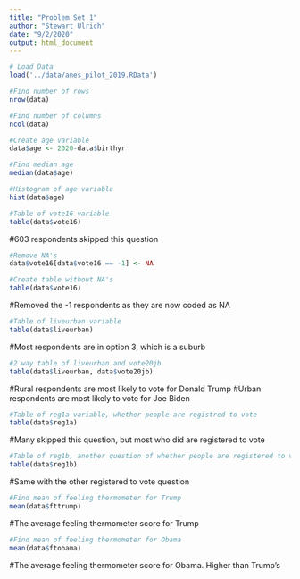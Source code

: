```yaml
---
title: "Problem Set 1"
author: "Stewart Ulrich"
date: "9/2/2020"
output: html_document
---
```

```r
# Load Data
load('../data/anes_pilot_2019.RData')

#Find number of rows
nrow(data)
```
```r
#Find number of columns
ncol(data)
```
```r
#Create age variable 
data$age <- 2020-data$birthyr
```

```r
#Find median age
median(data$age)
```

```r
#Histogram of age variable 
hist(data$age)
```

```r
#Table of vote16 variable
table(data$vote16)
```
#603 respondents skipped this question 

```r
#Remove NA's
data$vote16[data$vote16 == -1] <- NA
```

```r
#Create table without NA's
table(data$vote16)
```
#Removed the -1 respondents as they are now coded as NA

```r
#Table of liveurban variable
table(data$liveurban)
```
#Most respondents are in option 3, which is a suburb

```r
#2 way table of liveurban and vote20jb
table(data$liveurban, data$vote20jb)
```
#Rural respondents are most likely to vote for Donald Trump 
#Urban respondents are most likely to vote for Joe Biden 

```r
#Table of reg1a variable, whether people are registred to vote
table(data$reg1a)
```
#Many skipped this question, but most who did are registered to vote 

```r
#Table of reg1b, another question of whether people are registered to vote 
table(data$reg1b)
```
#Same with the other registered to vote question 

```r
#Find mean of feeling thermometer for Trump
mean(data$fttrump)
```
#The average feeling thermometer score for Trump 

```r
#Find mean of feeling thermometer for Obama
mean(data$ftobama)
```
#The average feeling thermometer score for Obama. Higher than Trump's 






